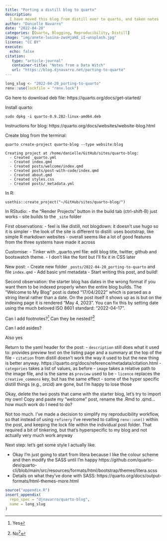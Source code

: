 ```yaml
---
title: "Porting a distill blog to quarto"
description:
  I have moved this blog from distill over to quarto, and taken notes 
author: "Danielle Navarro"
date: "2022-04-20"
categories: [Quarto, Blogging, Reproducibility, Distill]
image: "img/anete-lusina-zwsHjakE_iI-unsplash.jpg"
license: "CC BY"
execute: 
  echo: false
citation:
   type: "article-journal"
   container-title: "Notes from a Data Witch"
   url: "https://blog.djnavarro.net/porting-to-quarto"
---
```


<!--------------- my typical setup ----------------->

```r
long_slug <- "2022-04-20_porting-to-quarto"
renv::use(lockfile = "renv.lock")
```

<!--------------- post begins here ----------------->

Go here to download deb file:
https://quarto.org/docs/get-started/

Install quarto:
```
sudo dpkg -i quarto-0.9.282-linux-amd64.deb
```

Instructions for blog:
https://quarto.org/docs/websites/website-blog.html

Create blog from the terminal:
```
quarto create-project quarto-blog --type website:blog
```

```
Creating project at /home/danielle/GitHub/sites/quarto-blog:
  - Created _quarto.yml
  - Created index.qmd
  - Created posts/welcome/index.qmd
  - Created posts/post-with-code/index.qmd
  - Created about.qmd
  - Created styles.css
  - Created posts/_metadata.yml
```

In R:
```
usethis::create_project("~/GitHub/sites/quarto-blog/")
```

In RStudio: 
- the "Render Projects" button in the build tab (ctrl-shift-B) just works
- site builds to the `_site` folder 

First observations:
- feel is like distill, not blogdown: it doesn't use hugo so it is simpler
- the look of the site is different to distill: uses bootstrap, like simple R markdown websites
- overall seems like a lot of good features from the three systems have made it across

Customise:
- Tinker with _quarto.yml file: edit blog title, twitter, github and bootswatch theme. 
- I don't like the font but I'll fix it in CSS later

New post:
- Create new folder `_posts/2022-04-20_porting-to-quarto` and file `index.qmd`
- Add basic yml metadata
- Start writing this post, and build!

Second observation: the starter blog has dates in the wrong format if you want them to be indexed properly when the entire blog builds. The "Welcome to My Blog" post is dated "17/04/2022" which is parsed as a string literal rather than a date. On the post itself it shows up as is but on the indexing page it is rendered "May 4, 2023". You can fix this by setting date using the much beloved ISO 8601 standard: "2022-04-17".

Can I add footnotes?^[Yes] Can they be nested?^[No^[No]]

Can I add asides? 

<aside>Also yes</aside>

Return to the yaml header for the post:
- `description` still does what it used to: provides preview text on the listing page and a summary at the top of the file
- `citation` from distill doesn't work the way it used to but the new thing is better anyway. https://quarto.org/docs/reference/metadata/citation.html
- `categories` takes a list of values, as before
- `image` takes a relative path to the image file, and is the same as `preview` used to be
- `licence` replaces the `creative_commons` key, but has the same effect
- some of the hyper specific distill things (e.g., orcid) are gone, but I'm happy to lose those

<!-- Anete Lūsiņa -->
<!-- https://unsplash.com/photos/zwsHjakE_iI -->

Okay, delete the two posts that came with the starter blog, let's try to import my own! Copy and paste my "welcome" post, rename the .Rmd to .qmd... how much work do I need to do?

Not too much. I've made a decision to simplify my reproducibility workflow, so that instead of using `refinery` I've reverted to calling `renv::use()` within the post, and keeping the lock file within the individual post folder. That required a bit of tinkering, but that's hyperspecific to my blog and not actually very much work anyway


Next step: let's get some style I actually like.

- Okay I'm just going to start from litera because I like the colour scheme and then modify the SASS until I'm happy https://github.com/quarto-dev/quarto-cli/blob/main/src/resources/formats/html/bootstrap/themes/litera.scss
- Details on what they've done with SASS: https://quarto.org/docs/output-formats/html-themes-more.html

<!--------------- appendices go here ----------------->

```r
source("appendix.R")
insert_appendix(
  repo_spec = "djnavarro/quarto-blog", 
  name = long_slug
)
```




